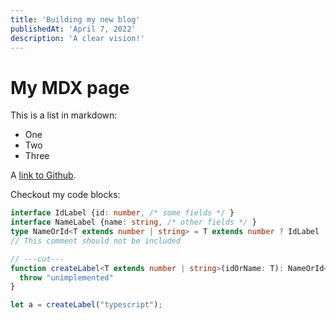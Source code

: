 ```yaml
---
title: 'Building my new blog'
publishedAt: 'April 7, 2022'
description: 'A clear vision!'
---
```


# My MDX page

This is a list in markdown:

- One
- Two
- Three

A [link to Github](https://github.com/).

Checkout my code blocks:

```ts twoslash
interface IdLabel {id: number, /* some fields */ }
interface NameLabel {name: string, /* other fields */ }
type NameOrId<T extends number | string> = T extends number ? IdLabel : NameLabel;
// This comment should not be included

// ---cut---
function createLabel<T extends number | string>(idOrName: T): NameOrId<T> {
  throw "unimplemented"
}

let a = createLabel("typescript");
```